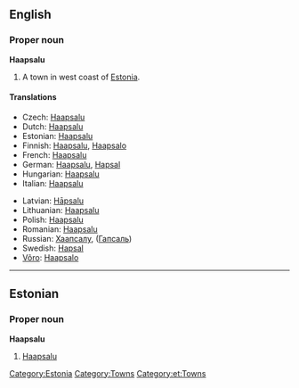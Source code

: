 {{wikipedia}}
==English==

===Proper noun===
'''Haapsalu'''

# A town in west coast of [[Estonia]].

====Translations====
{{top}}
*Czech: [[#Czech|Haapsalu]]
*Dutch: [[#Dutch|Haapsalu]]
*Estonian: [[#Estonian|Haapsalu]]
*Finnish: [[#Finnish|Haapsalu]], [[Haapsalo]]
*French: [[#French|Haapsalu]]
*German: [[#German|Haapsalu]], [[Hapsal#German|Hapsal]]
*Hungarian: [[#Hungarian|Haapsalu]]
*Italian: [[#Italian|Haapsalu]]
{{mid}}
*Latvian: [[Hāpsalu]]
*Lithuanian: [[#Lithuanian|Haapsalu]]
*Polish: [[#Polish|Haapsalu]]
*Romanian: [[#Romanian|Haapsalu]]
*Russian: [[Хаапсалу]], ([[Гапсаль]])
*Swedish: [[Hapsal#Swedish|Hapsal]]
*[[Võro]]: [[Haapsalo]]
{{bottom}}

[[Category:Estonia]]
[[Category:Towns]]

----

==Estonian==
{{wikipedia|lang=et}}

===Proper noun===
'''Haapsalu'''

# [[#English|Haapsalu]]

[[Category:et:Towns]]